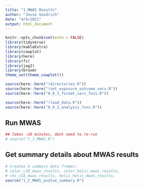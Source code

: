 ```yaml
---
title: "1_MWAS Results"
author: "Jesse Goodrich"
date: "4/9/2021"
output: html_document
---
```



```r
knitr::opts_chunk$set(echo = FALSE)
library(tidyverse)
library(kableExtra)
library(cowplot)
library(here)
library(fs)
library(jag2)
library(broom)
theme_set(theme_cowplot())

source(here::here("!directories.R"))
source(here::here("!set_exposure_outcome_vars.R"))
source(here::here("0_0_1_format_vars_funs.R"))
```


```r


source(here::here("!load_data.R"))
source(here::here("0_0_3_analysis_funs.R"))


```


## Run MWAS
```r
## Takes ~20 minutes, dont need to re-run
# source("1_1_MWAS.R")
```



## Get summary details about MWAS results
```r
# Creates 4 summary data frames: 
# solar_c18_mwas_results, solar_helic_mwas_results, 
# chs_c18_mwas_results, helic_helic_mwas_results, 
source("1_2_MWAS_pvalue_summary.R")



```


